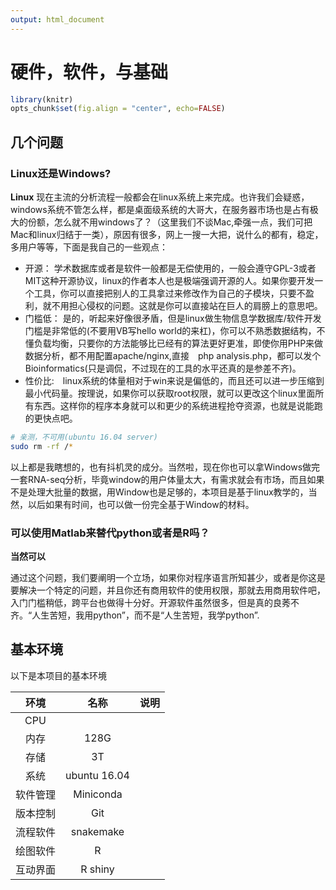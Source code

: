 ```yaml
---
output: html_document
---
```


# 硬件，软件，与基础 {#hardware-sorftware-and-basics}

```r
library(knitr)
opts_chunk$set(fig.align = "center", echo=FALSE)
```

## 几个问题
### Linux还是Windows?
**Linux** 
现在主流的分析流程一般都会在linux系统上来完成。也许我们会疑惑，windows系统不管怎么样，都是桌面级系统的大哥大，在服务器市场也是占有极大的份额，怎么就不用windows了？（这里我们不谈Mac,牵强一点，我们可把Mac和linux归结于一类），原因有很多，网上一搜一大把，说什么的都有，稳定，多用户等等，下面是我自己的一些观点： 

 * 开源： 学术数据库或者是软件一般都是无偿使用的，一般会遵守GPL-3或者MIT这种开源协议，linux的作者本人也是极端强调开源的人。如果你要开发一个工具，你可以直接把别人的工具拿过来修改作为自己的子模块，只要不盈利，就不用担心侵权的问题。这就是你可以直接站在巨人的肩膀上的意思吧。
 * 门槛低： 是的，听起来好像很矛盾，但是linux做生物信息学数据库/软件开发门槛是非常低的(不要用VB写hello world的来杠)，你可以不熟悉数据结构，不懂负载均衡，只要你的方法能够比已经有的算法更好更准，即使你用PHP来做数据分析，都不用配置apache/nginx,直接　php analysis.php，都可以发个Bioinformatics(只是调侃，不过现在的工具的水平还真的是参差不齐)。
 * 性价比:　linux系统的体量相对于win来说是偏低的，而且还可以进一步压缩到最小代码量。按理说，如果你可以获取root权限，就可以更改这个linux里面所有东西。这样你的程序本身就可以和更少的系统进程抢夺资源，也就是说能跑的更快点吧。

 
```bash
# 亲测，不可用(ubuntu 16.04 server)
sudo rm -rf /*
```
以上都是我瞎想的，也有抖机灵的成分。当然啦，现在你也可以拿Windows做完一套RNA-seq分析，毕竟window的用户体量太大，有需求就会有市场，而且如果不是处理大批量的数据，用Window也是足够的，本项目是基于linux教学的，当然，以后如果有时间，也可以做一份完全基于Window的材料。

### 可以使用Matlab来替代python或者是R吗？
**当然可以**

通过这个问题，我们要阐明一个立场，如果你对程序语言所知甚少，或者是你这是要解决一个特定的问题，并且你还有商用软件的使用权限，那就去用商用软件吧，入门门槛稍低，跨平台也做得十分好。开源软件虽然很多，但是真的良莠不齐。“人生苦短，我用python”，而不是“人生苦短，我学python”.

### 

## 基本环境

以下是本项目的基本环境

|环境|名称|说明|
|:----:|:----:|:----:|
|CPU|||
|内存|128G||
|存储|3T||
|系统|ubuntu 16.04||
|软件管理|Miniconda||
|版本控制|Git||
|流程软件|snakemake||
|绘图软件|R||
|互动界面|R shiny||

